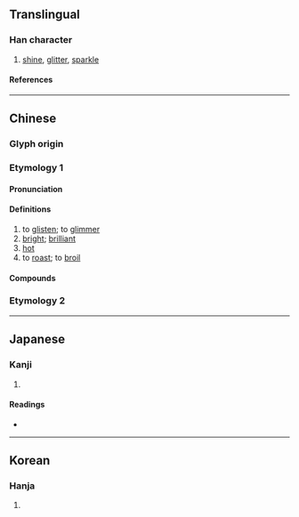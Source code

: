 {{also|烁}}
{{character info/new}}
==Translingual==

===Han character===
{{Han char|rn=86|rad=火|as=15|sn=19|four=92894|canj=FVID|ids=⿰火樂}}

# [[shine]], [[glitter]], [[sparkle]]

====References====
{{Han ref|kx=0686.250|dkj=19549|dj=1099.110|hdz=32245.150|uh=720D}}

----

==Chinese==
{{zh-forms|s=烁}}

===Glyph origin===
{{Han etym}}

===Etymology 1===
====Pronunciation====
{{zh-pron
|m=shuò,luò
|c=soek3,lik1,lok6
|h=pfs=
|md=
|mn=qz,xm,tw:siok/tw,zz:siak
|mn_note=siok/siak - literary
|mn-t=iag4
|w=
|mc=y
|oc=y
|cat=
}}

====Definitions====
{{zh-hanzi}}

# to [[glisten]]; to [[glimmer]]
# [[bright]]; [[brilliant]]
# [[hot]]
# to [[roast]]; to [[broil]]

====Compounds====
{{zh-der|閃爍|爍亮|燋金爍石|灼爍|焯爍|燂爍|閃閃爍爍|閃爍其詞|爍金|爍爍|爍石流金}}

===Etymology 2===

{{zh-see|鑠|v|to melt by heat}}

----

==Japanese==

===Kanji===
{{ja-kanji|grade=|rs=火15}}

# {{defn|lang=ja|sort=火15}}

====Readings====
* {{ja-readings|on=[[しゃく]] (shaku)|kun=[[とかす]] (tokasu)}}

----

==Korean==

===Hanja===
{{ko-hanja|hangeul=삭|eumhun=|rv=sak|mr=sak|y=sak}}

# {{defn|lang=ko|sort=火15}}